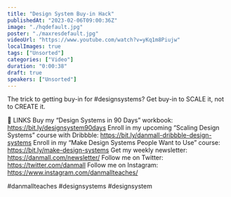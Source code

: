 ```yaml
---
title: "Design System Buy-in Hack"
publishedAt: "2023-02-06T09:00:36Z"
image: "./hqdefault.jpg"
poster: "./maxresdefault.jpg"
videoUrl: "https://www.youtube.com/watch?v=yKq1m8Piujw"
localImages: true
tags: ["Unsorted"]
categories: ["Video"]
duration: "0:00:38"
draft: true
speakers: ["Unsorted"]
---
```

The trick to getting buy-in for #designsystems? Get buy-in to SCALE it, not to CREATE it.

🔗 LINKS
Buy my “Design Systems in 90 Days” workbook: https://bit.ly/designsystem90days
Enroll in my upcoming “Scaling Design Systems” course with Dribbble: https://bit.ly/danmall-dribbble-design-systems
Enroll in my “Make Design Systems People Want to Use” course: https://bit.ly/make-design-systems
Get my weekly newsletter: https://danmall.com/newsletter/
Follow me on Twitter: https://twitter.com/danmall
Follow me on Instagram: https://www.instagram.com/danmallteaches/

#danmallteaches #designsystems #designsystem
